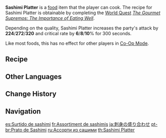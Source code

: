 {{Food Infobox
|id              = 108259
|image           = Item Sashimi Platter.png
|description     = A seafood dish made using fresh ingredients.
|desc_suspicious = This has to be practice dish. The rusty knife-work has ruined the original flavor of the ingredients, nor have the fish scales on the sashimi slices been completely cleaned off. It's... probably not too late to seek professional help...
|desc_basic      = The fish and shellfish are cut into pieces and arranged neatly. The slices have an elegant and tender taste, providing rich and high-quality nutrition. The lingering sweet aftertaste is derived fully from the ingredients' freshness, and every bite is an enjoyment worth closing one's eyes and savoring.
|desc_delicious  = The plate spread before you is like a work of art, almost too beautiful to shatter. The surpassing knife-work has imparted the greatest mouthfeel upon the ingredients possible. The delicate texture, the exquisite springiness, the natural sweetness... it is like something living is leaping inside your mouth ─ straight from the ocean and into your heart.
|type            = ATK-Boosting Dishes
|effectType      = ATK Up
|effect          = Increases all party members' ATK by (var1) and CRIT Rate by (var2)% for 300s.
|eff_att1        = ATK Up
|eff_att2        = CRIT Rate Up
|eff_suspicious1 = 224
|eff_suspicious2 = 6
|eff_basic1      = 272
|eff_basic2      = 8
|eff_delicious1  = 320
|eff_delicious2  = 10
|quality         = 4
|recipe          = Complete [[The Gourmet Supremos: The Importance of Eating Well]]
|region          = Inazuma
}}

'''Sashimi Platter''' is a [[food]] item that the player can cook. The recipe for Sashimi Platter is obtainable by completing the [[World Quest]] ''[[The Gourmet Supremos: The Importance of Eating Well]]''.

Depending on the quality, Sashimi Platter increases the party's attack by '''224'''/'''272'''/'''320''' and critical rate by '''6'''/'''8'''/'''10'''% for 300 seconds.

Like most foods, this has no effect for other players in [[Co-Op Mode]].

==Recipe==
{{Recipe
|type = Cooking
|Fish = 4
|Shrimp Meat = 4
|Crab = 4
|Radish = 2
|sort = Fish;Shrimp Meat;Crab;Radish
}}

==Other Languages==
{{Other Languages
|en      = Sashimi Platter
|zhs     = 刺身拼盘
|zhs_rm  = cìshēn pīnpán
|zht     = 刺身拼盤
|zht_rm  = cìshēn pīnpán
|zh_tl   = Sashimi Platter
|ja      = 刺身の盛り合わせ
|ja_rm   = Sashimi no Moriawase
|ja_tl   = Sashimi Assortment
|ko      = 모둠 회
|ko_rm   = Modum Hoe
|ko_tl   = Assorted Raw Fish
|es      = Surtido de sashimi
|es_tl   = Sashimi Assortment
|fr      = Assortiment de sashimis
|fr_tl   = Sashimi Selection
|ru      = Ассорти из сашими
|ru_tl   = Assorted Sashimi
|th      = Sashimi Platter
|vi      = Sashimi
|de      = Sashimi-Platte
|de_tl   = Sashimi Platter
|id      = Sashimi Platter
|pt      = Prato de Sashimi
|pt_tl   = Sashimi Platter
|tr      = Saşimi Tabağı
|tr_tl   = 
|it      = Piatto di sashimi
|it_tl   = 
}}

==Change History==
{{Change History|2.0}}

==Navigation==
{{Food Navbox}}

[[es:Surtido de sashimi]]
[[fr:Assortiment de sashimis]]
[[ja:刺身の盛り合わせ]]
[[pt-br:Prato de Sashimi]]
[[ru:Ассорти из сашими]]
[[th:Sashimi Platter]]
